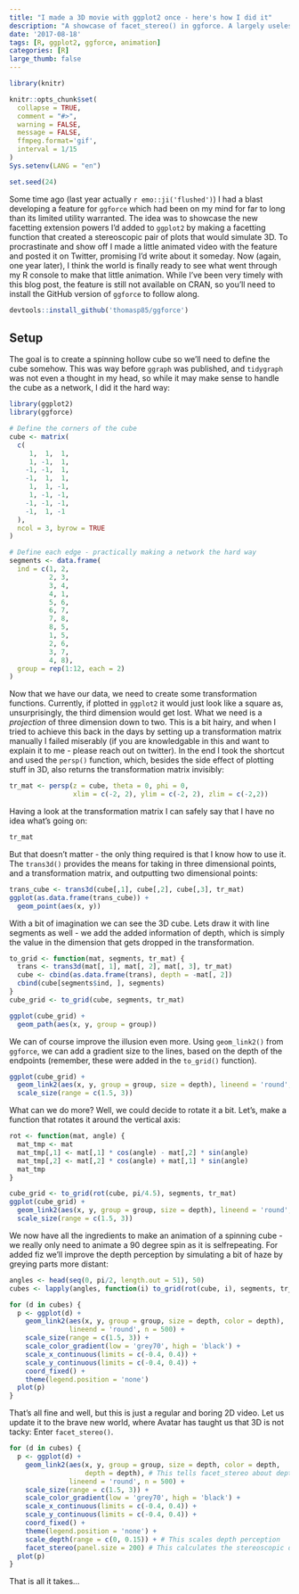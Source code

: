 ```yaml
---
title: "I made a 3D movie with ggplot2 once - here's how I did it"
description: "A showcase of facet_stereo() in ggforce. A largely useless, but fun, feature"
date: '2017-08-18'
tags: [R, ggplot2, ggforce, animation]
categories: [R]
large_thumb: false
---
```


```r
library(knitr)

knitr::opts_chunk$set(
  collapse = TRUE,
  comment = "#>",
  warning = FALSE,
  message = FALSE,
  ffmpeg.format='gif',
  interval = 1/15
)
Sys.setenv(LANG = "en")

set.seed(24)
```

Some time ago (last year actually `r emo::ji('flushed')`) I had a blast 
developing a feature for `ggforce` which had been on my mind for far to long than
its limited utility warranted. The idea was to showcase the new facetting 
extension powers I'd added to `ggplot2` by making a facetting function that
created a stereoscopic pair of plots that would simulate 3D. To procrastinate 
and show off I made a little animated video with the feature and posted it on
Twitter, promising I'd write about it someday. Now (again, one year later), I
think the world is finally ready to see what went through my R console to make
that little animation. While I've been very timely with this blog post, the 
feature is still not available on CRAN, so you'll need to install the GitHub
version of `ggforce` to follow along.

```r
devtools::install_github('thomasp85/ggforce')
```


## Setup
The goal is to create a spinning hollow cube so we'll need to define the cube
somehow. This was way before `ggraph` was published, and `tidygraph` was not 
even a thought in my head, so while it may make sense to handle the cube as a
network, I did it the hard way:

```r
library(ggplot2)
library(ggforce)

# Define the corners of the cube
cube <- matrix(
  c(
     1,  1,  1,
     1, -1,  1,
    -1, -1,  1,
    -1,  1,  1,
     1,  1, -1,
     1, -1, -1,
    -1, -1, -1,
    -1,  1, -1
  ),
  ncol = 3, byrow = TRUE
)

# Define each edge - practically making a network the hard way
segments <- data.frame(
  ind = c(1, 2, 
          2, 3, 
          3, 4, 
          4, 1, 
          5, 6, 
          6, 7, 
          7, 8, 
          8, 5, 
          1, 5, 
          2, 6, 
          3, 7, 
          4, 8),
  group = rep(1:12, each = 2)
)
```

Now that we have our data, we need to create some transformation functions. 
Currently, if plotted in `ggplot2` it would just look like a square as, 
unsurprisingly, the third dimension would get lost. What we need is a 
*projection* of three dimension down to two. This is a bit hairy, and when I 
tried to achieve this back in the days by setting up a transformation matrix
manually I failed miserably (if you are knowledgable in this and want to explain
it to me - please reach out on twitter). In the end I took the shortcut and used
the `persp()` function, which, besides the side effect of plotting stuff in 3D,
also returns the transformation matrix invisibly:

```r
tr_mat <- persp(z = cube, theta = 0, phi = 0, 
                xlim = c(-2, 2), ylim = c(-2, 2), zlim = c(-2,2))
```

Having a look at the transformation matrix I can safely say that I have no idea 
what's going on:

```r
tr_mat
```

But that doesn't matter - the only thing required is that I know how to use it.
The `trans3d()` provides the means for taking in three dimensional points, and a
transformation matrix, and outputting two dimensional points:

```r
trans_cube <- trans3d(cube[,1], cube[,2], cube[,3], tr_mat)
ggplot(as.data.frame(trans_cube)) + 
  geom_point(aes(x, y))
```

With a bit of imagination we can see the 3D cube. Lets draw it with line 
segments as well - we add the added information of depth, which is simply the
value in the dimension that gets dropped in the transformation.

```r
to_grid <- function(mat, segments, tr_mat) {
  trans <- trans3d(mat[, 1], mat[, 2], mat[, 3], tr_mat)
  cube <- cbind(as.data.frame(trans), depth = -mat[, 2])
  cbind(cube[segments$ind, ], segments)
}
cube_grid <- to_grid(cube, segments, tr_mat)

ggplot(cube_grid) + 
  geom_path(aes(x, y, group = group))
```

We can of course improve the illusion even more. Using `geom_link2()` from 
`ggforce`, we can add a gradient size to the lines, based on the depth of the
endpoints (remember, these were added in the `to_grid()` function). 

```r
ggplot(cube_grid) + 
  geom_link2(aes(x, y, group = group, size = depth), lineend = 'round', n = 500) + 
  scale_size(range = c(1.5, 3))
```

What can we do more? Well, we could decide to rotate it a bit. Let's, make a 
function that rotates it around the vertical axis:

```r
rot <- function(mat, angle) {
  mat_tmp <- mat
  mat_tmp[,1] <- mat[,1] * cos(angle) - mat[,2] * sin(angle)
  mat_tmp[,2] <- mat[,2] * cos(angle) + mat[,1] * sin(angle)
  mat_tmp
}

cube_grid <- to_grid(rot(cube, pi/4.5), segments, tr_mat)
ggplot(cube_grid) + 
  geom_link2(aes(x, y, group = group, size = depth), lineend = 'round', n = 500) + 
  scale_size(range = c(1.5, 3))
```

We now have all the ingredients to make an animation of a spinning cube - we 
really only need to animate a 90 degree spin as it is selfrepeating. For added
fiz we'll improve the depth perception by simulating a bit of haze by greying 
parts more distant:

```r
angles <- head(seq(0, pi/2, length.out = 51), 50)
cubes <- lapply(angles, function(i) to_grid(rot(cube, i), segments, tr_mat))

for (d in cubes) {
  p <- ggplot(d) + 
    geom_link2(aes(x, y, group = group, size = depth, color = depth), 
               lineend = 'round', n = 500) + 
    scale_size(range = c(1.5, 3)) + 
    scale_color_gradient(low = 'grey70', high = 'black') + 
    scale_x_continuous(limits = c(-0.4, 0.4)) + 
    scale_y_continuous(limits = c(-0.4, 0.4)) + 
    coord_fixed() + 
    theme(legend.position = 'none')
  plot(p)
}
```

That's all fine and well, but this is just a regular and boring 2D video. Let us
update it to the brave new world, where Avatar has taught us that 3D is not 
tacky: Enter `facet_stereo()`.

```r
for (d in cubes) {
  p <- ggplot(d) + 
    geom_link2(aes(x, y, group = group, size = depth, color = depth,
                   depth = depth), # This tells facet_stereo about depth
               lineend = 'round', n = 500) + 
    scale_size(range = c(1.5, 3)) + 
    scale_color_gradient(low = 'grey70', high = 'black') + 
    scale_x_continuous(limits = c(-0.4, 0.4)) + 
    scale_y_continuous(limits = c(-0.4, 0.4)) + 
    coord_fixed() + 
    theme(legend.position = 'none') + 
    scale_depth(range = c(0, 0.15)) + # This scales depth perception
    facet_stereo(panel.size = 200) # This calculates the stereoscopic distortion
  plot(p)
}
```

That is all it takes...
